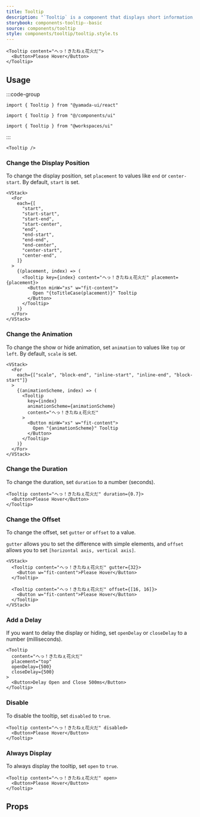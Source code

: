 ```yaml
---
title: Tooltip
description: "`Tooltip` is a component that displays short information, such as supplementary details for an element."
storybook: components-tooltip--basic
source: components/tooltip
style: components/tooltip/tooltip.style.ts
---
```


```tsx preview
<Tooltip content="へっ！きたねぇ花火だ">
  <Button>Please Hover</Button>
</Tooltip>
```

## Usage

:::code-group

```tsx [package]
import { Tooltip } from "@yamada-ui/react"
```

```tsx [alias]
import { Tooltip } from "@/components/ui"
```

```tsx [monorepo]
import { Tooltip } from "@workspaces/ui"
```

:::

```tsx
<Tooltip />
```

### Change the Display Position

To change the display position, set `placement` to values like `end` or `center-start`. By default, `start` is set.

```tsx preview
<VStack>
  <For
    each={[
      "start",
      "start-start",
      "start-end",
      "start-center",
      "end",
      "end-start",
      "end-end",
      "end-center",
      "center-start",
      "center-end",
    ]}
  >
    {(placement, index) => (
      <Tooltip key={index} content="へっ！きたねぇ花火だ" placement={placement}>
        <Button minW="xs" w="fit-content">
          Open "{toTitleCase(placement)}" Tooltip
        </Button>
      </Tooltip>
    )}
  </For>
</VStack>
```

### Change the Animation

To change the show or hide animation, set `animation` to values like `top` or `left`. By default, `scale` is set.

```tsx preview
<VStack>
  <For
    each={["scale", "block-end", "inline-start", "inline-end", "block-start"]}
  >
    {(animationScheme, index) => (
      <Tooltip
        key={index}
        animationScheme={animationScheme}
        content="へっ！きたねぇ花火だ"
      >
        <Button minW="xs" w="fit-content">
          Open "{animationScheme}" Tooltip
        </Button>
      </Tooltip>
    )}
  </For>
</VStack>
```

### Change the Duration

To change the duration, set `duration` to a number (seconds).

```tsx preview
<Tooltip content="へっ！きたねぇ花火だ" duration={0.7}>
  <Button>Please Hover</Button>
</Tooltip>
```

### Change the Offset

To change the offset, set `gutter` or `offset` to a value.

`gutter` allows you to set the difference with simple elements, and `offset` allows you to set `[horizontal axis, vertical axis]`.

```tsx preview
<VStack>
  <Tooltip content="へっ！きたねぇ花火だ" gutter={32}>
    <Button w="fit-content">Please Hover</Button>
  </Tooltip>

  <Tooltip content="へっ！きたねぇ花火だ" offset={[16, 16]}>
    <Button w="fit-content">Please Hover</Button>
  </Tooltip>
</VStack>
```

### Add a Delay

If you want to delay the display or hiding, set `openDelay` or `closeDelay` to a number (milliseconds).

```tsx preview
<Tooltip
  content="へっ！きたねぇ花火だ"
  placement="top"
  openDelay={500}
  closeDelay={500}
>
  <Button>Delay Open and Close 500ms</Button>
</Tooltip>
```

### Disable

To disable the tooltip, set `disabled` to `true`.

```tsx preview
<Tooltip content="へっ！きたねぇ花火だ" disabled>
  <Button>Please Hover</Button>
</Tooltip>
```

### Always Display

To always display the tooltip, set `open` to `true`.

```tsx preview
<Tooltip content="へっ！きたねぇ花火だ" open>
  <Button>Please Hover</Button>
</Tooltip>
```

## Props

<PropsTable name="tooltip" />
